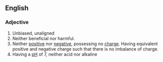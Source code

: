==English==
===Adjective===
#Unbiased, unaligned
#Neither beneficial nor harmful.
#Neither [[positive]] nor [[negative]], possessing no [[charge]].  Having equivalent positive and negative charge such that there is no imbalance of charge.
#Having a [[pH]] of 7, neither acid nor alkaline